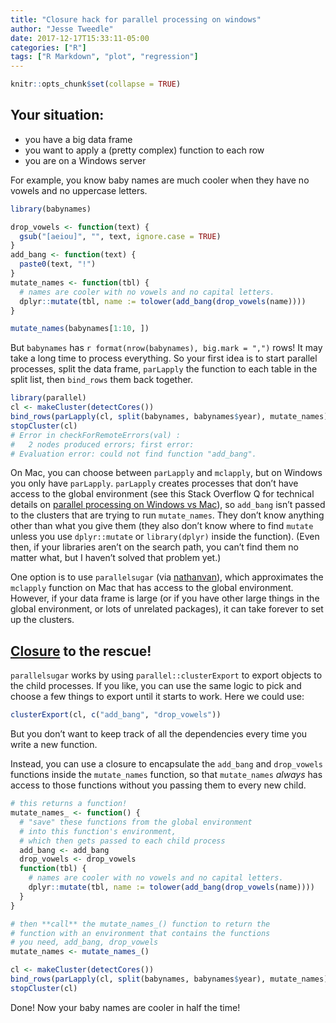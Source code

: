 ```yaml
---
title: "Closure hack for parallel processing on windows"
author: "Jesse Tweedle"
date: 2017-12-17T15:33:11-05:00
categories: ["R"]
tags: ["R Markdown", "plot", "regression"]
---
```

```r
knitr::opts_chunk$set(collapse = TRUE)
```

## Your situation: 

* you have a big data frame
* you want to apply a (pretty complex) function to each row
* you are on a Windows server

For example, you know baby names are much cooler when they have no vowels and no uppercase letters.
``` r
library(babynames)

drop_vowels <- function(text) {
  gsub("[aeiou]", "", text, ignore.case = TRUE) 
}
add_bang <- function(text) {
  paste0(text, "!")
}
mutate_names <- function(tbl) {
  # names are cooler with no vowels and no capital letters.
  dplyr::mutate(tbl, name := tolower(add_bang(drop_vowels(name))))
}

mutate_names(babynames[1:10, ])
```

But `babynames` has `r format(nrow(babynames), big.mark = ",")` rows! It may take a long time to process everything.  So your first idea is to start parallel processes, split the data frame, `parLapply` the function to each table in the split list, then `bind_rows` them back together. 

``` r
library(parallel)
cl <- makeCluster(detectCores())
bind_rows(parLapply(cl, split(babynames, babynames$year), mutate_names))
stopCluster(cl)
# Error in checkForRemoteErrors(val) : 
#   2 nodes produced errors; first error: 
# Evaluation error: could not find function "add_bang". 
```

On Mac, you can choose between `parLapply` and `mclapply`, but on Windows you only have `parLapply`. `parLapply` creates processes that don't have access to the global environment (see this Stack Overflow Q for technical details on [parallel processing on Windows vs Mac](https://stackoverflow.com/questions/17196261/understanding-the-differences-between-mclapply-and-parlapply-in-r)), so `add_bang` isn't passed to the clusters that are trying to run `mutate_names`. They don't know anything other than what you give them (they also don't know where to find `mutate` unless you use `dplyr::mutate` or `library(dplyr)` inside the function). (Even then, if your libraries aren't on the search path, you can't find them no matter what, but I haven't solved that problem yet.)

One option is to use `parallelsugar` (via [nathanvan](https://github.com/nathanvan/parallelsugar)), which approximates the `mclapply` function on Mac that has access to the global environment. However, if your data frame is large (or if you have other large things in the global environment, or lots of unrelated packages), it can take forever to set up the clusters.

## [Closure](http://adv-r.had.co.nz/Functional-programming.html#closures) to the rescue!

`parallelsugar` works by using `parallel::clusterExport` to export objects to the child processes. If you like, you can use the same logic to pick and choose a few things to export until it starts to work. Here we could use:

``` r
clusterExport(cl, c("add_bang", "drop_vowels"))
```

But you don't want to keep track of all the dependencies every time you write a new function. 

Instead, you can use a closure to encapsulate the `add_bang` and `drop_vowels` functions inside the `mutate_names` function, so that `mutate_names` *always* has access to those functions without you passing them to every new child.

``` r
# this returns a function! 
mutate_names_ <- function() { 
  # "save" these functions from the global environment 
  # into this function's environment,
  # which then gets passed to each child process
  add_bang <- add_bang
  drop_vowels <- drop_vowels
  function(tbl) {
    # names are cooler with no vowels and no capital letters.
    dplyr::mutate(tbl, name := tolower(add_bang(drop_vowels(name))))
  }
}

# then **call** the mutate_names_() function to return the
# function with an environment that contains the functions
# you need, add_bang, drop_vowels
mutate_names <- mutate_names_()

cl <- makeCluster(detectCores())
bind_rows(parLapply(cl, split(babynames, babynames$year), mutate_names))
stopCluster(cl)
```

Done! Now your baby names are cooler in half the time!